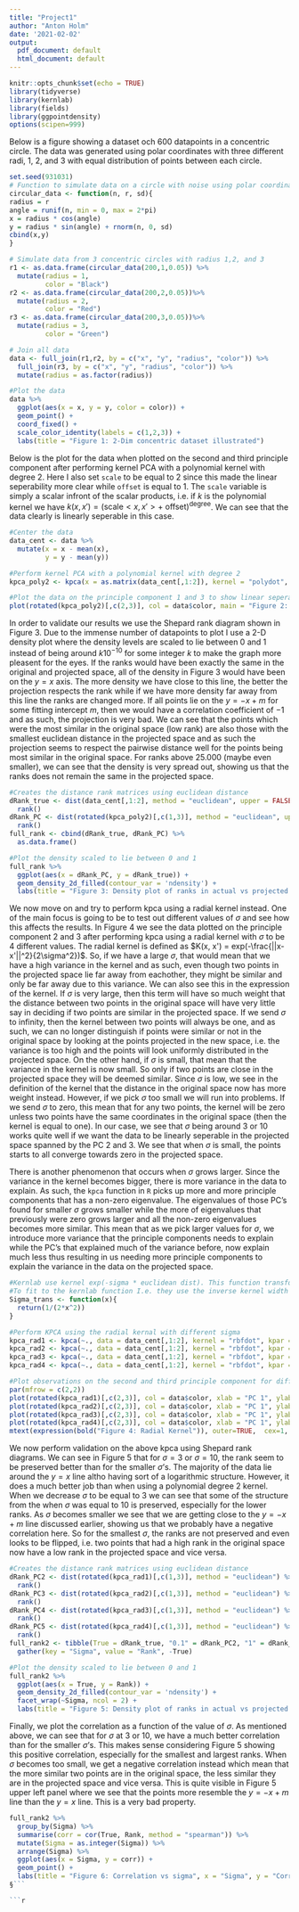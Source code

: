 ---
title: "Project1"
author: "Anton Holm"
date: '2021-02-02'
output:
  pdf_document: default
  html_document: default
---

```{r setup, include=FALSE}
knitr::opts_chunk$set(echo = TRUE)
library(tidyverse)
library(kernlab)
library(fields)
library(ggpointdensity)
options(scipen=999)
```

Below is a figure showing a dataset och 600 datapoints in a concentric circle. The data was generated using polar coordinates with three different radi, 1, 2, and 3 with equal distribution of points between each circle. 

```{r Data, echo = FALSE}
set.seed(931031)
# Function to simulate data on a circle with noise using polar coordinates
circular_data <- function(n, r, sd){
radius = r
angle = runif(n, min = 0, max = 2*pi)
x = radius * cos(angle)
y = radius * sin(angle) + rnorm(n, 0, sd)
cbind(x,y)
}

# Simulate data from 3 concentric circles with radius 1,2, and 3
r1 <- as.data.frame(circular_data(200,1,0.05)) %>% 
  mutate(radius = 1,
         color = "Black")
r2 <- as.data.frame(circular_data(200,2,0.05))%>% 
  mutate(radius = 2,
         color = "Red")
r3 <- as.data.frame(circular_data(200,3,0.05))%>% 
  mutate(radius = 3,
         color = "Green")

# Join all data
data <- full_join(r1,r2, by = c("x", "y", "radius", "color")) %>% 
  full_join(r3, by = c("x", "y", "radius", "color")) %>% 
  mutate(radius = as.factor(radius))

#Plot the data
data %>% 
  ggplot(aes(x = x, y = y, color = color)) +
  geom_point() +
  coord_fixed() +
  scale_color_identity(labels = c(1,2,3)) +
  labs(title = "Figure 1: 2-Dim concentric dataset illustrated")
```

Below is the plot for the data when plotted on the second and third principle component after performing kernel PCA with a polynomial kernel with degree 2. Here I also set `scale` to be equal to $2$ since this made the linear seperability more clear while `offset` is equal to $1$. The `scale` variable is simply a scalar infront of the scalar products, i.e. if $k$ is the polynomial kernel we have $k(x, x') = (\text{scale}  <x, x'> + ~\text{offset})^{\text{degree}}$. We can see that the data clearly is linearly seperable in this case. 

```{r Poly, echo = FALSE}
#Center the data
data_cent <- data %>% 
  mutate(x = x - mean(x),
         y = y - mean(y)) 

#Perform kernel PCA with a polynomial kernel with degree 2
kpca_poly2 <- kpca(x = as.matrix(data_cent[,1:2]), kernel = "polydot", kpar = list(degree = 2, scale = 2, offset = 1))

#Plot the data on the principle component 1 and 3 to show linear seperability
plot(rotated(kpca_poly2)[,c(2,3)], col = data$color, main = "Figure 2: Data on projected space", xlab = "PC 2", ylab = "PC 3")
```

In order to validate our results we use the Shepard rank diagram shown in Figure 3. Due to the immense number of datapoints to plot I use a 2-D density plot where the density levels are scaled to lie between 0 and 1 instead of being around $k 10^{-10}$ for some integer $k$ to make the graph more pleasent for the eyes. If the ranks would have been exactly the same in the original and projected space, all of the density in Figure 3 would have been on the $y=x$ axis. The more density we have close to this line, the better the projection respects the rank while if we have more density far away from this line the ranks are changed more. If all points lie on the $y = -x + m$ for some fitting intercept $m$, then we would have a correlation coefficient of $-1$ and as such, the projection is very bad. We can see that the points which were the most similar in the original space (low rank) are also those with the smallest euclidean distance in the projected space and as such the projection seems to respect the pairwise distance well for the points being most similar in the original space. For ranks above $25.000$ (maybe even smaller), we can see that the density is very spread out, showing us that the ranks does not remain the same in the projected space.

```{r Shep1, echo = FALSE}
#Creates the distance rank matrices using euclidean distance
dRank_true <- dist(data_cent[,1:2], method = "euclidean", upper = FALSE) %>% 
  rank()
dRank_PC <- dist(rotated(kpca_poly2)[,c(1,3)], method = "euclidean", upper = FALSE) %>% 
  rank()
full_rank <- cbind(dRank_true, dRank_PC) %>% 
  as.data.frame()

#Plot the density scaled to lie between 0 and 1
full_rank %>% 
  ggplot(aes(x = dRank_PC, y = dRank_true)) +
  geom_density_2d_filled(contour_var = 'ndensity') +
  labs(title = "Figure 3: Density plot of ranks in actual vs projected space", x = "Projected Rank", y = "Original Rank")
```

We now move on and try to perform kpca using a radial kernel instead. One of the main focus is going to be to test out different values of $\sigma$ and see how this affects the results. In Figure 4 we see the data plotted on the principle component 2 and 3 after performing kpca using a radial kernel with $\sigma$ to be 4 different values. The radial kernel is defined as $K(x, x') = exp(-\frac{||x-x'||^2}{2\sigma^2})$. So, if we have a large $\sigma$, that would mean that we have a high variance in the kernel and as such, even though two points in the projected space lie far away from eachother, they might be similar and only be far away due to this variance. We can also see this in the expression of the kernel. If $\sigma$ is very large, then this term will have so much weight that the distance between two points in the original space will have very little say in deciding if two points are similar in the projected space. If we send $\sigma$ to infinity, then the kernel between two points will always be one, and as such, we can no longer distinguish if points were similar or not in the original space by looking at the points projected in the new space, i.e. the variance is too high and the points will look uniformly distributed in the projected space. On the other hand, if $\sigma$ is small, that mean that the variance in the kernel is now small. So only if two points are close in the projected space they will be deemed similar. Since $\sigma$ is low, we see in the definition of the kernel that the distance in the original space now has more weight instead. However, if we pick $\sigma$ too small we will run into problems. If we send $\sigma$ to zero, this mean that for any two points, the kernel will be zero unless two points have the same coordinates in the original space (then the kernel is equal to one). In our case, we see that $\sigma$ being around $3$ or $10$ works quite well if we want the data to be linearly seperable in the projected space spanned by the PC 2 and 3. We see that when $\sigma$ is small, the points starts to all converge towards zero in the projected space. 

There is another phenomenon that occurs when $\sigma$ grows larger. Since the variance in the kernel becomes bigger, there is more variance in the data to explain. As such, the `kpca` function in `R` picks up more and more principle components that has a non-zero eigenvalue. The eigenvalues of those PC's found for smaller $\sigma$ grows smaller while the more of eigenvalues that previously were zero grows larger and all the non-zero eigenvalues becomes more similar. This mean that as we pick larger values for $\sigma$, we introduce more variance that the principle components needs to explain while the PC's that explained much of the variance before, now explain much less thus resulting in us needing more principle components to explain the variance in the data on the projected space. 

```{r Gauss, echo = FALSE}

#Kernlab use kernel exp(-sigma * euclidean dist). This function transform our prefered sigma
#To fit to the kernlab function I.e. they use the inverse kernel width for radial kernel.
Sigma_trans <- function(x){
  return(1/(2*x^2))
}

#Perform KPCA using the radial kernal with different sigma
kpca_rad1 <- kpca(~., data = data_cent[,1:2], kernel = "rbfdot", kpar = list(sigma = Sigma_trans(0.1)), features = 3)
kpca_rad2 <- kpca(~., data = data_cent[,1:2], kernel = "rbfdot", kpar = list(sigma = Sigma_trans(1)), features = 3)
kpca_rad3 <- kpca(~., data = data_cent[,1:2], kernel = "rbfdot", kpar = list(sigma = Sigma_trans(3)), features = 3)
kpca_rad4 <- kpca(~., data = data_cent[,1:2], kernel = "rbfdot", kpar = list(sigma = Sigma_trans(10)), features = 3)

#Plot observations on the second and third principle component for different sigma
par(mfrow = c(2,2))
plot(rotated(kpca_rad1)[,c(2,3)], col = data$color, xlab = "PC 1", ylab = "PC 3", main = bquote(sigma ~ "= 0.1"))
plot(rotated(kpca_rad2)[,c(2,3)], col = data$color, xlab = "PC 1", ylab = "PC 3", main = bquote(sigma ~ "= 1"))
plot(rotated(kpca_rad3)[,c(2,3)], col = data$color, xlab = "PC 1", ylab = "PC 3", main = bquote(sigma ~ "= 3"))
plot(rotated(kpca_rad4)[,c(2,3)], col = data$color, xlab = "PC 1", ylab = "PC 3", main = bquote(sigma ~ "= 10"))
mtext(expression(bold("Figure 4: Radial Kernel")), outer=TRUE,  cex=1, line=-1.5)
```

We now perform validation on the above kpca using Shepard rank diagrams. We can see in Figure 5 that for $\sigma = 3$ or $\sigma = 10$, the rank seem to be preserved better than for the smaller $\sigma$'s. The majority of the data lie around the $y=x$ line altho having sort of a logarithmic structure. However, it does a much better job than when using a polynomial degree 2 kernel. When we decrease $\sigma$ to be equal to 3 we can see that some of the structure from the when $\sigma$ was equal to $10$ is preserved, especially for the lower ranks. As $\sigma$ becomes smaller we see that we are getting close to the $y = -x + m$ line discussed earlier, showing us that we probably have a negative correlation here. So for the smallest $\sigma$, the ranks are not preserved and even looks to be flipped, i.e. two points that had a high rank in the original space now have a low rank in the projected space and vice versa.  

```{r Shep2, echo = FALSE}
#Creates the distance rank matrices using euclidean distance
dRank_PC2 <- dist(rotated(kpca_rad1)[,c(1,3)], method = "euclidean") %>% 
  rank()
dRank_PC3 <- dist(rotated(kpca_rad2)[,c(1,3)], method = "euclidean") %>% 
  rank()
dRank_PC4 <- dist(rotated(kpca_rad3)[,c(1,3)], method = "euclidean") %>% 
  rank()
dRank_PC5 <- dist(rotated(kpca_rad4)[,c(1,3)], method = "euclidean") %>% 
  rank()
full_rank2 <- tibble(True = dRank_true, "0.1" = dRank_PC2, "1" = dRank_PC3, "3" = dRank_PC4, "10" = dRank_PC5) %>% 
  gather(key = "Sigma", value = "Rank", -True)

#Plot the density scaled to lie between 0 and 1
full_rank2 %>% 
  ggplot(aes(x = True, y = Rank)) +
  geom_density_2d_filled(contour_var = 'ndensity') +
  facet_wrap(~Sigma, ncol = 2) +
  labs(title = "Figure 5: Density plot of ranks in actual vs projected space", x = "Original Rank", y = "Projected Rank")
```

Finally, we plot the correlation as a function of the value of $\sigma$. As mentioned above, we can see that for $\sigma$ at $3$ or $10$, we have a much better correlation than for the smaller $\sigma$'s. This makes sense considering Figure 5 showing this positive correlation, especially for the smallest and largest ranks. When $\sigma$ becomes too small, we get a negative correlation instead which mean that the more similar two points are in the original space, the less similar they are in the projected space and vice versa. This is quite visible in Figure 5 upper left panel where we see that the points more resemble the $y = -x + m$ line than the $y = x$ line. This is a very bad property. 

```{r Corr, echo = FALSE}
full_rank2 %>% 
  group_by(Sigma) %>% 
  summarise(corr = cor(True, Rank, method = "spearman")) %>% 
  mutate(Sigma = as.integer(Sigma)) %>% 
  arrange(Sigma) %>% 
  ggplot(aes(x = Sigma, y = corr)) +
  geom_point() +
  labs(title = "Figure 6: Correlation vs sigma", x = "Sigma", y = "Correlation")
§```

```{r ref.label="Data", eval = FALSE}

```

```{r ref.label="Poly", eval = FALSE}

```

```{r ref.label="Shep1", eval = FALSE}

```

```{r ref.label="Gauss", eval = FALSE}

```

```{r ref.label="Shep2", eval = FALSE}

```

```{r ref.label="Corr", eval = FALSE}

```